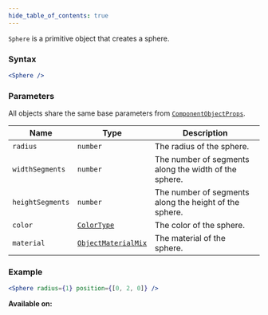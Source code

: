 ```yaml
---
hide_table_of_contents: true
---
```



`Sphere` is a primitive object that creates a sphere.

### Syntax

```jsx
<Sphere />
```

### Parameters

All objects share the same base parameters from [`ComponentObjectProps`](/sdk/types/ComponentObjectProps).

| Name             | Type                                                | Description                                            |
| ---------------- | --------------------------------------------------- | ------------------------------------------------------ |
| `radius`         | `number`                                            | The radius of the sphere.                              |
| `widthSegments`  | `number`                                            | The number of segments along the width of the sphere.  |
| `heightSegments` | `number`                                            | The number of segments along the height of the sphere. |
| `color`          | [`ColorType`](/sdk/types/ColorType)                 | The color of the sphere.                               |
| `material`       | [`ObjectMaterialMix`](/sdk/types/ObjectMaterialMix) | The material of the sphere.                            |

### Example

```jsx
<Sphere radius={1} position={[0, 2, 0]} />
```

**Available on:** <ClientTag /> <ServerTag />
